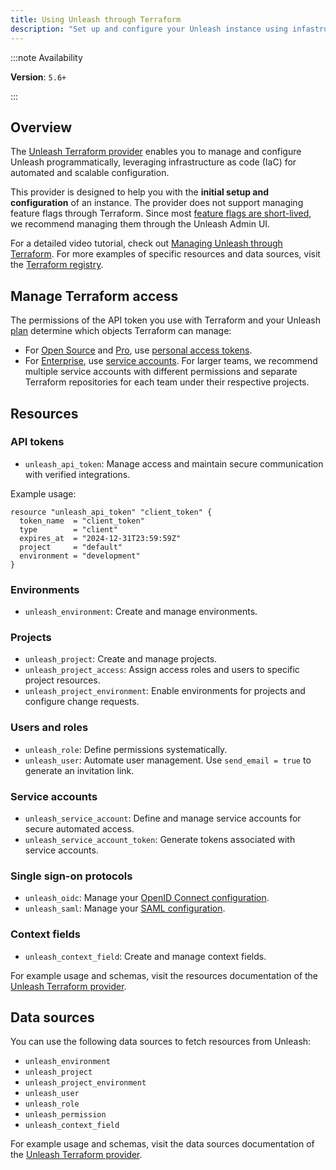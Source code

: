 ```yaml
---
title: Using Unleash through Terraform
description: "Set up and configure your Unleash instance using infastructure as code."
---
```


:::note Availability

**Version**: `5.6+`

:::


## Overview

The [Unleash Terraform provider](https://github.com/Unleash/terraform-provider-unleash) enables you to manage and configure Unleash programmatically, leveraging infrastructure as code (IaC) for automated and scalable configuration.

This provider is designed to help you with the **initial setup and configuration** of an instance. The provider does not support managing feature flags through Terraform. Since most [feature flags are short-lived](/topics/feature-flags/feature-flag-best-practices#3-make-flags-short-lived), we recommend managing them through the Unleash Admin UI.

For a detailed video tutorial, check out [Managing Unleash through Terraform](https://www.youtube.com/watch?v=B4OIBC1u1ns).
For more examples of specific resources and data sources, visit the [Terraform registry](https://registry.terraform.io/providers/Unleash/unleash/latest/docs/data-sources/permission).

## Manage Terraform access

The permissions of the API token you use with Terraform and your Unleash [plan](https://www.getunleash.io/pricing) determine which objects Terraform can manage:
- For [Open Source](https://www.getunleash.io/pricing) and [Pro](../availability#plans), use [personal access tokens](/reference/api-tokens-and-client-keys#personal-access-tokens).
- For [Enterprise](https://www.getunleash.io/pricing), use [service accounts](/reference/service-accounts). For larger teams, we recommend multiple service accounts with different permissions and separate Terraform repositories for each team under their respective projects.

## Resources

### API tokens

- `unleash_api_token`: Manage access and maintain secure communication with verified integrations.

Example usage:
```hcl
resource "unleash_api_token" "client_token" {
  token_name  = "client_token"
  type        = "client"
  expires_at  = "2024-12-31T23:59:59Z"
  project     = "default"
  environment = "development"
}
```

### Environments

- `unleash_environment`: Create and manage environments.

### Projects

- `unleash_project`: Create and manage projects.
- `unleash_project_access`: Assign access roles and users to specific project resources.
- `unleash_project_environment`: Enable environments for projects and configure change requests.

### Users and roles

- `unleash_role`: Define permissions systematically.
- `unleash_user`: Automate user management. Use `send_email = true` to generate an invitation link.

### Service accounts

- `unleash_service_account`: Define and manage service accounts for secure automated access.
- `unleash_service_account_token`: Generate tokens associated with service accounts.

### Single sign-on protocols

- `unleash_oidc`: Manage your [OpenID Connect configuration](../how-to/how-to-add-sso-open-id-connect).
- `unleash_saml`: Manage your [SAML configuration](../how-to/sso).

### Context fields

- `unleash_context_field`: Create and manage context fields.

For example usage and schemas, visit the resources documentation of the [Unleash Terraform provider](https://github.com/Unleash/terraform-provider-unleash/tree/main/docs/resources).

## Data sources

You can use the following data sources to fetch resources from Unleash:

- `unleash_environment`
- `unleash_project`
- `unleash_project_environment`
- `unleash_user`
- `unleash_role`
- `unleash_permission`
- `unleash_context_field`

For example usage and schemas, visit the data sources documentation of the [Unleash Terraform provider](https://github.com/Unleash/terraform-provider-unleash/tree/main/docs/data-sources).